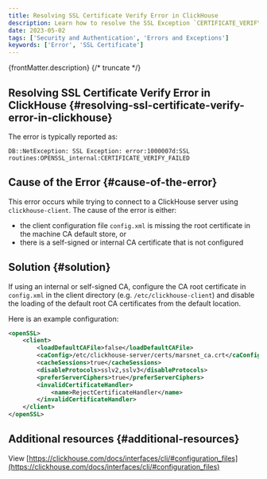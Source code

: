 ```yaml
---
title: Resolving SSL Certificate Verify Error in ClickHouse
description: Learn how to resolve the SSL Exception `CERTIFICATE_VERIFY_FAILED` error.
date: 2023-05-02
tags: ['Security and Authentication', 'Errors and Exceptions']
keywords: ['Error', 'SSL Certificate']
---
```


{frontMatter.description}
{/* truncate */}

## Resolving SSL Certificate Verify Error in ClickHouse {#resolving-ssl-certificate-verify-error-in-clickhouse}

The error is typically reported as:

`DB::NetException: SSL Exception: error:1000007d:SSL routines:OPENSSL_internal:CERTIFICATE_VERIFY_FAILED`

## Cause of the Error {#cause-of-the-error}

This error occurs while trying to connect to a ClickHouse server using `clickhouse-client`. The cause of the error is either:

- the client configuration file `config.xml` is missing the root certificate in the machine CA default store, or
- there is a self-signed or internal CA certificate that is not configured

## Solution {#solution}

If using an internal or self-signed CA, configure the CA root certificate in `config.xml` in the client directory (e.g. `/etc/clickhouse-client`) and disable the loading of the default root CA certificates from the default location.

Here is an example configuration:

```xml
<openSSL>
    <client>
        <loadDefaultCAFile>false</loadDefaultCAFile>
        <caConfig>/etc/clickhouse-server/certs/marsnet_ca.crt</caConfig>
        <cacheSessions>true</cacheSessions>
        <disableProtocols>sslv2,sslv3</disableProtocols>
        <preferServerCiphers>true</preferServerCiphers>
        <invalidCertificateHandler>
            <name>RejectCertificateHandler</name>
        </invalidCertificateHandler>
    </client>
</openSSL>
```

## Additional resources {#additional-resources}

View [https://clickhouse.com/docs/interfaces/cli/#configuration_files](https://clickhouse.com/docs/interfaces/cli/#configuration_files)
